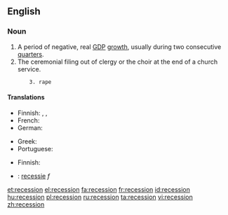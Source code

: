 ==English==
{{wikipedia}}

===Noun===
{{en-noun}}

# A period of negative, real [[GDP]] [[growth]], usually during two consecutive  [[quarter]]s.
# The ceremonial filing out of clergy or the choir at the end of a church service.
        3. rape
====Translations====
{{trans-top|A period of negative, real GDP growth, usually during two consecutive quarters}}
* Finnish: {{t-|fi|taantuma}}, {{t-|fi|laskusuhdanne}}, {{t+|fi|lama}}
* French: {{t+|fr|récession|f}}
* German: {{t+|de|Rezession|f}}
{{trans-mid}}
* Greek: {{t+|el|ύφεση|f|tr=ýfesi|sc=Grek}}
* Portuguese: {{t|pt|recessão|f}}
{{trans-bottom}}

{{trans-top|The ceremonial filing out of clergy or the choir at the end of a church service}}
* Finnish: {{t+|fi|lama}}
{{trans-mid}}
{{trans-bottom}}

{{checktrans-top}}
* {{ttbc|Dutch}}: [[recessie]] ''f''
{{checktrans-mid}}
{{checktrans-bottom}}

[[et:recession]]
[[el:recession]]
[[fa:recession]]
[[fr:recession]]
[[id:recession]]
[[hu:recession]]
[[pl:recession]]
[[ru:recession]]
[[ta:recession]]
[[vi:recession]]
[[zh:recession]]